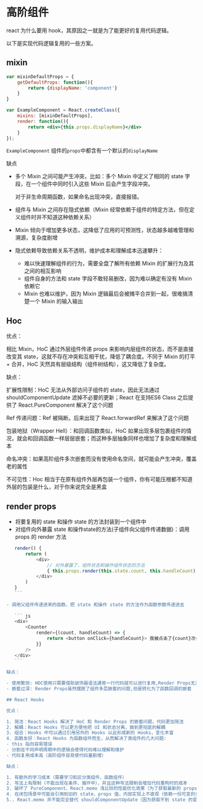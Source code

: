 # 高阶组件

react 为什么要用 hook，其原因之一就是为了能更好的复用代码逻辑。

以下是实现代码逻辑复用的一些方案。

## mixin

```jsx
var mixinDefaultProps = {
    getDefaultProps: function(){
        return {displayName: 'component'}
    }
}

var ExampleComponent = React.createClass({
    mixins: [mixinDefaultProps],
    render: function(){
        return <div>{this.props.displayName}</div>
    }
});
```

`ExampleComponent` 组件的`props`中都含有一个默认的`displayName`

缺点

- 多个 Mixin 之间可能产⽣冲突，⽐如：多个 Mixin 中定义了相同的 state 字段，在一个组件中同时引入这些 Mixin 后会产生字段冲突。
    
    对于非生命周期函数，如果命名出现冲突，直接报错。
    
- 组件与 Mixin 之间存在隐式依赖（Mixin 经常依赖于组件的特定⽅法，但在定义组件时并不知道这种依赖关系）
- Mixin 倾向于增加更多状态，这降低了应⽤的可预测性，状态越多越难管理和溯源，复杂度剧增
- 隐式依赖导致依赖关系不透明，维护成本和理解成本迅速攀升：
    - 难以快速理解组件的⾏为，需要全盘了解所有依赖 Mixin 的扩展⾏为及其之间的相互影响
    - 组件⾃身的⽅法和 state 字段不敢轻易删改，因为难以确定有没有 Mixin 依赖它
    - Mixin 也难以维护，因为 Mixin 逻辑最后会被摊平合并到⼀起，很难搞清楚⼀个 Mixin 的输⼊输出

## Hoc

优点：

相⽐ Mixin，HoC 通过外层组件传递 props 来影响内层组件的状态，⽽不是直接改变其 state，这就不存在冲突和互相⼲扰，降低了耦合度。不同于 Mixin 的打平 + 合并，HoC 天然具有层级结构（组件树结构），这⼜降低了复杂度。

缺点：

扩展性限制：HoC ⽆法从外部访问⼦组件的 state，因此⽆法通过 shouldComponentUpdate 滤掉不必要的更新；React 在⽀持ES6 Class 之后提供了 React.PureComponent 解决了这个问题

Ref 传递问题：Ref 被隔断。后来出现了 React.forwardRef 来解决了这个问题

包装地狱（Wrapper Hell）：和回调函数类似，HoC 如果出现多层包裹组件的情况，就会和回调函数一样层层嵌套；而这种多层抽象同样也增加了复杂度和理解成本

命名冲突：如果⾼阶组件多次嵌套而没有使⽤命名空间，就可能会产⽣冲突，覆盖⽼的属性

不可⻅性：Hoc 相当于在原有组件外层再包装⼀个组件，你有可能压根都不知道外层的包装是什么，对于你来说完全是⿊盒

## render props

- 将要复用的 state 和操作 state 的方法封装到一个组件中
- 对组件向外暴露 state 和操作state的方法(子组件向父组件传递数据)：调用 props 的 render 方法
    
 ``` js
    render() {
        return (
            <div>
                // 对外暴露了，组件状态和操作组件状态的方法
                { this.props.render(this.state.count, this.handleCount) }
            </div>
        )
    }
    ```
    
- 调用父组件传递进来的函数，把 state 和操作 state 的方法作为函数参数传递进去
    
    ``` js
    <div>
        <Counter
            render={(count, handleCount) => {
                return <button onClick={handleCount}> 我被点击了{count}次</button>
            }}
        />
    </div>
    ```
    
缺点：

- 使用繁琐: HOC使用只需要借助装饰器语法通常一行代码就可以进行复用,Render Props无法做到如此简单
- 嵌套过深: Render Props虽然摆脱了组件多层嵌套的问题,但是转化为了函数回调的嵌套

## React Hooks

优点：

1. 简洁：React Hooks 解决了 HoC 和 Render Props 的嵌套问题，代码更加简洁
2. 解耦：React Hooks 可以更⽅便地把 UI 和状态分离，做到更彻底的解耦
3. 组合：Hooks 中可以通过引⽤另外的 Hooks 以此形成新的 Hooks，变化丰富
4. 函数友好：React Hooks 为函数组件⽽⽣，从⽽解决了类组件的⼏⼤问题:
- this 指向容易错误
- 分割在不同声明周期中的逻辑会使得代码难以理解和维护
- 代码复⽤成本⾼（⾼阶组件容易使代码量剧增）

缺点：

1. 有额外的学习成本（需要学习和区分类组件、函数组件）
2. 写法上有限制（不能出现在条件、循环中），并且这种写法限制会增加代码重构时的成本
3. 破坏了 PureComponent、React.memo 浅⽐较的性能优化效果（为了获取最新的 props 和 state，每次 render() 都要重新创建事件处理函数）
4. 在闭包场景中可能会引⽤到旧的 state、props 值，内部实现上不直观（依赖⼀份可变的全局状态，不再那么“纯”）
5.. React.memo 并不能完全替代 shouldComponentUpdate（因为获取不到 state 的变化，只针对 props 的变化）
